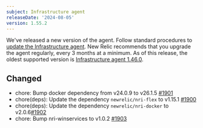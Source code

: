 ```yaml
---
subject: Infrastructure agent
releaseDate: '2024-08-05'
version: 1.55.2
---
```


We've released a new version of the agent. Follow standard procedures to [update the Infrastructure agent](https://docs.newrelic.com/docs/infrastructure/install-configure-manage-infrastructure/update-or-uninstall/update-infrastructure-agent).
New Relic recommends that you upgrade the agent regularly, every 3 months at a minimum. As of this release, the oldest supported version is [Infrastructure agent 1.46.0](https://docs.newrelic.com/docs/release-notes/infrastructure-release-notes/infrastructure-agent-release-notes/new-relic-infrastructure-agent-1460/).

## Changed

* chore: Bump docker dependency from v24.0.9 to v26.1.5 [#1901](https://github.com/newrelic/infrastructure-agent/pull/1901)
* chore(deps): Update the dependency `newrelic/nri-flex` to v1.15.1 [#1900](https://github.com/newrelic/infrastructure-agent/pull/1900)
* chore(deps): Update the dependency `newrelic/nri-docker` to v2.0.6[#1902](https://github.com/newrelic/infrastructure-agent/pull/1902)
* chore: Bump nri-winservices to v1.0.2 [#1903](https://github.com/newrelic/infrastructure-agent/pull/1903)

